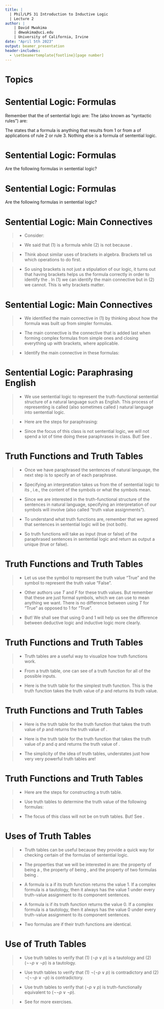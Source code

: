 ```yaml
---
title: | 
  | Phil/LPS 31 Introduction to Inductive Logic
  | Lecture 2
author: |
    | David Mwakima
    | dmwakima@uci.edu
    | University of California, Irvine
date: "April 5th 2023"
output: beamer_presentation
header-includes:
  - \setbeamertemplate{footline}[page number]
---
```


# Topics

\begin{itemize}
\item Sentential Logic: Formulas

\item Sentential Logic: Main connectives

\item Sentential Logic: Paraphrasing English

\item Truth functions and Truth tables

\item Uses of Truth Tables
\end{itemize}

# Sentential Logic: Formulas

Remember that the \textcolor{red}{formal symbols} of sentential logic are:
\begin{enumerate} \item \textcolor{red}{$p$}, \textcolor{red}{$q$}, \textcolor{red}{$r$}, \textcolor{red}{$s$} and \textcolor{red}{$t$} as symbols for sentences. If we need more than 5 symbols (rarely!), then add the following countably many symbols \textcolor{red}{$p_{1}$}, \textcolor{red}{$p_{2}$}, \textcolor{red}{$p_{3}$}, \dots.
\item \textcolor{red}{$\vee$} for "or", \textcolor{red}{$\lnot$} for "not" since the other symbols for "and" and "if..., then..." can be defined from these. (More of this later)
\item \textcolor{red}{$($} for left bracket and \textcolor{red}{$)$} for right bracket.
\end{enumerate}

The \textcolor{red}{transformation rules} (also known as "syntactic rules") are:
\begin{enumerate}
\item Any sentence \textcolor{red}{$p$} is a formula.
\item If \textcolor{red}{$p$} is a formula, then \textcolor{red}{$\lnot p$} is formula.
\item If \textcolor{red}{$p$} is a formula and \textcolor{red}{$q$} is a formula, then \textcolor{red}{$(p \vee q)$} is a formula.
\end{enumerate}

The \textcolor{red}{closure condition} states that a formula is anything that results from 1 or from a \textcolor{red}{finite number} of applications of rule 2 or rule 3. Nothing else is a formula of sentential logic.

# Sentential Logic: Formulas

Are the following formulas in sentential logic? \begin{enumerate} \item $q$ \item $t$ \item $\lnot q$ \item $\lnot \lnot r$ \item $(\lnot \lnot \lnot p \vee q)$ \item $(p \vee (r \vee \lnot q))$ \item $((q \vee (t \vee s)) \vee (r \vee \lnot p))$ \end{enumerate}

# Sentential Logic: Formulas

Are the following formulas in sentential logic? \begin{enumerate} \item $a$ \item $b$ \item $q \lnot$ \item $\lnot r \lnot$ \item $(\lnot \vee \lnot p \vee q)$ \item $p \vee (r \vee \lnot q)$ \item $((q \vee (t \vee s)) \vee r \vee \lnot p)$ \end{enumerate}


# Sentential Logic: Main Connectives

>- Consider: \begin{enumerate} \item $((q \vee (t \vee s)) \vee (r \vee \lnot p))$ \item $((q \vee (t \vee s)) \vee r \vee \lnot p)$ \end{enumerate}

>- We said that (1) is a formula while (2) is not because \textcolor{red}{brackets matter}.

>- Think about similar uses of brackets in algebra. Brackets tell us which operations to do first. \begin{enumerate} \item $((24 \div 2) + 2) - 4 = 10$ 
\item $(24 \div (2 + 2)) - 4 = 2$ \end{enumerate}

>- So using brackets is not just a stipulation of our logic, it turns out that having brackets helps us \textcolor{red}{parse} the formula correctly in order to identify the \textcolor{red}{main connective}. In (1) we can identify the main connective but in (2) we cannot. This is why brackets matter.

# Sentential Logic: Main Connectives

>- We identified the main connective in (1) by thinking about how the formula was built up from simpler formulas. 

>- The main connective is the connective that is added last when forming complex formulas from simple ones and closing everything up with brackets, where applicable.

>- Identify the main connective in these formulas: \begin{enumerate}
\item $\lnot q$ 
\item $\lnot \lnot r$ 
\item $(\lnot \lnot \lnot p \vee q)$ 
\item $(p \vee (r \vee \lnot q))$
\end{enumerate}


# Sentential Logic: Paraphrasing English

>- We use sentential logic to represent the truth-functional sentential structure of a natural language such as English. This process of representing is called \textcolor{red}{paraphrasing} (also sometimes called \textcolor{red}{translating}) natural language into sentential logic.

>- Here are the steps for paraphrasing: \begin{enumerate}
\item Identify the English sentence truth-functional connectives.
\item Replace them with symbolic connectives.
\item Identify the simplest (atomic) sentential components of the English sentences.
\item Replace each distinct component with a distinct sentence symbol.
\item Use the structure of the English sentence to determine where the parentheses are to be placed.
\end{enumerate}

>- Since the focus of this class is not sentential logic, we will not spend a lot of time doing these paraphrases in class. But! See \textcolor{red}{Homework 1}.

# Truth Functions and Truth Tables

>- Once we have paraphrased the sentences of natural language, the next step is to specify an \textcolor{red}{interpretation} of each paraphrase.

>- Specifying an interpretation takes us from the \textcolor{red}{syntax} of sentential logic to its \textcolor{red}{semantics}, i.e., the content of the symbols or what the symbols mean.

>- Since we are interested in the truth-functional structure of the sentences in natural language, specifying an interpretation of our symbols will involve \textcolor{red}{truth functions} (also called "truth value assignments").

>- To understand what truth functions are, remember that we agreed that sentences in sentential logic will be \textcolor{red}{unambiguously true or false} (not both). 

>- So truth functions will take as input \textcolor{red}{the truth value} (true or false) of the paraphrased sentences in sentential logic and return as output a unique \textcolor{red}{a truth value} (true or false).

# Truth Functions and Truth Tables

>- Let us use the symbol \textcolor{red}{1} to represent the truth value "True" and the symbol \textcolor{red}{0} to represent the truth value "False".

>- Other authors use $T$ and $F$ for these truth values. But remember that these are just formal symbols, which we can use to mean anything we want. There is no difference between using $T$ for "True" as opposed to $1$ for "True".

>- But! We shall see that using $0$ and $1$ will help us see the difference between deductive logic and inductive logic more clearly.

# Truth Functions and Truth Tables

>- Truth tables are a useful way to visualize how truth functions work.

>- From a truth table, one can see \textcolor{red}{the unique output} of a truth function for all of the possible inputs. 

>- Here is the truth table for the simplest truth function. This is the truth function takes the truth value of $p$ and returns its truth value.\begin{center}
\begin{tabular}{|c || c|}\hline
p &  \\ \hline
1 & \textcolor{red}{1} \\
0 & \textcolor{red}{0} \\
\hline
\end{tabular}
\end{center}

# Truth Functions and Truth Tables

>-  Here is the truth table for the truth function that takes the truth value of $p$ and returns the truth value of \textcolor{red}{$\lnot p$}.\begin{center}
\begin{tabular}{|c || c|}\hline
$p$ & $\lnot p$ \\ \hline
1 & \textcolor{red}{0} \\
0 & \textcolor{red}{1} \\
\hline
\end{tabular}
\end{center}

>- Here is the truth table for the truth function that takes the truth value of $p$ and $q$ and returns the truth value of \textcolor{red}{$(p \vee q)$}.\begin{center}
\begin{tabular}{|c | c || c|}\hline
$p$ & $q$ & $(p \vee q)$ \\ \hline
1 & 1 & \textcolor{red}{1} \\ 
1 & 0 & \textcolor{red}{1} \\ 
0 & 1 & \textcolor{red}{1} \\ 
0 & 0 & \textcolor{red}{0} \\ 
\hline
\end{tabular}
\end{center}

>- The simplicity of the idea of truth tables, understates just how very very powerful truth tables are!

# Truth Functions and Truth Tables

>- Here are the steps for constructing a truth table.\begin{enumerate}
\item Identify all the simple sentences in the paraphrase.
\item Assign all the possible truth values to these sentences.
\item Use \textbf{known} truth functions to write down the truth value of the other \textbf{unknown} truth functions.
\item The truth value of the entire formula will be assigned under the \textbf{main connective} using the truth values from step 3.
\end{enumerate}

>- Use truth tables to determine the truth value of the following formulas:\begin{enumerate} \item $(\lnot p \vee q)$ \item $\lnot(\lnot p \vee \lnot q)$ \end{enumerate}

>- The focus of this class will not be on truth tables. But! See \textcolor{red}{Homework 1}.

# Uses of Truth Tables

>- Truth tables can be useful because they provide a quick way for checking certain \textcolor{red}{properties} of the formulas of sentential logic. 

>- The properties that we will be interested in are: the property of being a \textcolor{red}{tautology}, the property of being \textcolor{red}{contradictory}, and the property of two formulas being \textcolor{red}{truth-functionally equivalent}.

>- A formula is a \textcolor{red}{tautology} if its truth function \textcolor{red}{always} returns the value 1. If a complex formula is a tautology, then it always has the value 1 under every truth-value assignment to its component sentences.

>- A formula is \textcolor{red}{contradictory} if its truth function \textcolor{red}{always} returns the value 0. If a complex formula is a tautology, then it always has the value 0 under every truth-value assignment to its component sentences.

>- Two formulas are \textcolor{red}{truth-functionally equivalent} if their truth functions are identical.

# Use of Truth Tables

>- Use truth tables to verify that (1) $(\lnot p \vee p)$ is a tautology and (2) $(\lnot \lnot p \vee \lnot p)$ is a tautology.

>- Use truth tables to verify that (1) $\lnot (\lnot p \vee p)$ is contradictory and (2) $\lnot( \lnot \lnot p \vee \lnot p)$ is contradictory.

>- Use truth tables to verify that $(\lnot p \vee p)$ is truth-functionally equivalent to $(\lnot \lnot p \vee \lnot p)$.

>- See \textcolor{red}{Homework 1} for more exercises.
















